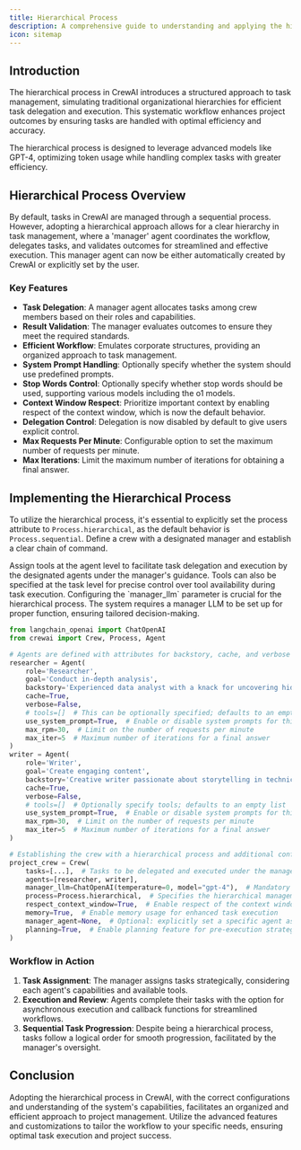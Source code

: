 ```yaml
---
title: Hierarchical Process
description: A comprehensive guide to understanding and applying the hierarchical process within your CrewAI projects, updated to reflect the latest coding practices and functionalities.
icon: sitemap
---
```


## Introduction

The hierarchical process in CrewAI introduces a structured approach to task management, simulating traditional organizational hierarchies for efficient task delegation and execution. 
This systematic workflow enhances project outcomes by ensuring tasks are handled with optimal efficiency and accuracy.

<Tip>
    The hierarchical process is designed to leverage advanced models like GPT-4, optimizing token usage while handling complex tasks with greater efficiency.
</Tip>

## Hierarchical Process Overview

By default, tasks in CrewAI are managed through a sequential process. However, adopting a hierarchical approach allows for a clear hierarchy in task management, 
where a 'manager' agent coordinates the workflow, delegates tasks, and validates outcomes for streamlined and effective execution. This manager agent can now be either 
automatically created by CrewAI or explicitly set by the user.

### Key Features

- **Task Delegation**: A manager agent allocates tasks among crew members based on their roles and capabilities.
- **Result Validation**: The manager evaluates outcomes to ensure they meet the required standards.
- **Efficient Workflow**: Emulates corporate structures, providing an organized approach to task management.
- **System Prompt Handling**: Optionally specify whether the system should use predefined prompts.
- **Stop Words Control**: Optionally specify whether stop words should be used, supporting various models including the o1 models.
- **Context Window Respect**: Prioritize important context by enabling respect of the context window, which is now the default behavior.
- **Delegation Control**: Delegation is now disabled by default to give users explicit control.
- **Max Requests Per Minute**: Configurable option to set the maximum number of requests per minute.
- **Max Iterations**: Limit the maximum number of iterations for obtaining a final answer.


## Implementing the Hierarchical Process

To utilize the hierarchical process, it's essential to explicitly set the process attribute to `Process.hierarchical`, as the default behavior is `Process.sequential`. 
Define a crew with a designated manager and establish a clear chain of command.

<Tip>
    Assign tools at the agent level to facilitate task delegation and execution by the designated agents under the manager's guidance. 
    Tools can also be specified at the task level for precise control over tool availability during task execution.
</Tip>

<Tip>
    Configuring the `manager_llm` parameter is crucial for the hierarchical process. 
    The system requires a manager LLM to be set up for proper function, ensuring tailored decision-making.
</Tip>

```python Code
from langchain_openai import ChatOpenAI
from crewai import Crew, Process, Agent

# Agents are defined with attributes for backstory, cache, and verbose mode
researcher = Agent(
    role='Researcher',
    goal='Conduct in-depth analysis',
    backstory='Experienced data analyst with a knack for uncovering hidden trends.',
    cache=True,
    verbose=False,
    # tools=[]  # This can be optionally specified; defaults to an empty list
    use_system_prompt=True,  # Enable or disable system prompts for this agent
    max_rpm=30,  # Limit on the number of requests per minute
    max_iter=5  # Maximum number of iterations for a final answer
)
writer = Agent(
    role='Writer',
    goal='Create engaging content',
    backstory='Creative writer passionate about storytelling in technical domains.',
    cache=True,
    verbose=False,
    # tools=[]  # Optionally specify tools; defaults to an empty list
    use_system_prompt=True,  # Enable or disable system prompts for this agent
    max_rpm=30,  # Limit on the number of requests per minute
    max_iter=5  # Maximum number of iterations for a final answer
)

# Establishing the crew with a hierarchical process and additional configurations
project_crew = Crew(
    tasks=[...],  # Tasks to be delegated and executed under the manager's supervision
    agents=[researcher, writer],
    manager_llm=ChatOpenAI(temperature=0, model="gpt-4"),  # Mandatory if manager_agent is not set
    process=Process.hierarchical,  # Specifies the hierarchical management approach
    respect_context_window=True,  # Enable respect of the context window for tasks
    memory=True,  # Enable memory usage for enhanced task execution
    manager_agent=None,  # Optional: explicitly set a specific agent as manager instead of the manager_llm
    planning=True,  # Enable planning feature for pre-execution strategy
)
```

### Workflow in Action

1. **Task Assignment**: The manager assigns tasks strategically, considering each agent's capabilities and available tools.
2. **Execution and Review**: Agents complete their tasks with the option for asynchronous execution and callback functions for streamlined workflows.
3. **Sequential Task Progression**: Despite being a hierarchical process, tasks follow a logical order for smooth progression, facilitated by the manager's oversight.

## Conclusion

Adopting the hierarchical process in CrewAI, with the correct configurations and understanding of the system's capabilities, facilitates an organized and efficient approach to project management. 
Utilize the advanced features and customizations to tailor the workflow to your specific needs, ensuring optimal task execution and project success.
